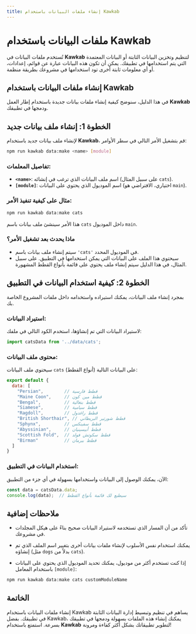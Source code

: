 ```yaml
---
title: إنشاء ملفات البيانات باستخدام Kawkab
---
```


# ملفات البيانات باستخدام Kawkab

تُستخدم ملفات البيانات في **Kawkab** لتنظيم وتخزين البيانات الثابتة أو البيانات المعتمدة التي يتم استخدامها في تطبيقك. يمكن أن تكون هذه البيانات عبارة عن قوائم، إعدادات، أو أي معلومات ثابتة أخرى تود استخدامها في مشروعك بطريقة منظمة.

## إنشاء ملفات البيانات باستخدام Kawkab

في هذا الدليل، سنوضح كيفية إنشاء ملفات بيانات جديدة باستخدام إطار العمل **Kawkab** ودمجها في تطبيقك.

## الخطوة 1: إنشاء ملف بيانات جديد

لإنشاء ملف بيانات جديد باستخدام **Kawkab**، قم بتشغيل الأمر التالي في سطر الأوامر:

```bash
npm run kawkab data:make <name> [module]
```

### **تفاصيل المعلمات:**

- **`<name>`**: اسم ملف البيانات الذي ترغب في إنشائه (على سبيل المثال `cats`).
- **`[module]`**: اسم الموديول الذي يحتوي على البيانات (اختياري، الافتراضي هو `main`).

### مثال على كيفية تنفيذ الأمر:

```bash
npm run kawkab data:make cats
```

هذا الأمر سينشئ ملف بيانات باسم `cats` داخل الموديول `main`.

### ماذا يحدث بعد تشغيل الأمر؟

- سيتم إنشاء ملف بيانات باسم `'cats'` في الموديول المحدد.
- سيحتوي هذا الملف على البيانات التي يمكن استخدامها في التطبيق. على سبيل المثال، في هذا الدليل سيتم إنشاء ملف يحتوي على قائمة بأنواع القطط المشهورة.

## الخطوة 2: كيفية استخدام البيانات في التطبيق

بمجرد إنشاء ملف البيانات، يمكنك استيراده واستخدامه داخل ملفات المشروع الخاصة بك.

### استيراد البيانات:

لاستيراد البيانات التي تم إنشاؤها، استخدم الكود التالي في ملفك:

```javascript
import catsData from '../data/cats';
```

### محتوى ملف البيانات:

سيحتوي ملف البيانات `cats` على البيانات التالية (أنواع القطط):

```javascript
export default {
  data: [
    "Persian",        // قطط فارسية
    "Maine Coon",     // قطط مين كون
    "Bengal",         // قطط بنغالية
    "Siamese",        // قطط سيامية
    "Ragdoll",        // قطط راغدول
    "British Shorthair", // قطط شورتير البريطاني
    "Sphynx",         // قطط سفينكس
    "Abyssinian",     // قطط أبيسينيان
    "Scottish Fold",  // قطط سكوتش فولد
    "Birman"          // قطط بيرمان
  ]
}
```

### استخدام البيانات في التطبيق:

الآن، يمكنك الوصول إلى البيانات واستخدامها بسهولة في أي جزء من التطبيق:

```javascript
const data = catsData.data;
console.log(data);  // سيطبع لك قائمة بأنواع القطط
```

## ملاحظات إضافية

- تأكد من أن المسار الذي تستخدمه لاستيراد البيانات صحيح بناءً على هيكل المجلدات في مشروعك.
- يمكنك استخدام نفس الأسلوب لإنشاء ملفات بيانات أخرى بتغيير اسم الملف الذي تم إنشاؤه (مثل `dogs` بدلاً من `cats`).
  
- إذا كنت تستخدم أكثر من موديول، يمكنك تحديد الموديول الذي يحتوي على البيانات باستخدام المعامل `[module]`:

```bash
npm run kawkab data:make cats customModuleName
```

## الخاتمة

إنشاء ملفات البيانات باستخدام Kawkab يساهم في تنظيم وتبسيط إدارة البيانات الثابتة في تطبيقك. بفضل Kawkab، يمكنك إنشاء هذه الملفات بسهولة ودمجها في تطبيقك بسرعة. استمتع باستخدام **Kawkab** لتطوير تطبيقاتك بشكل أكثر كفاءة ومرونة!